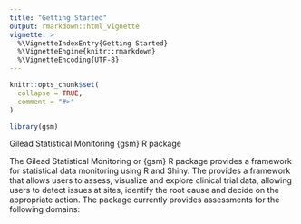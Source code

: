 ```yaml
---
title: "Getting Started"
output: rmarkdown::html_vignette
vignette: >
  %\VignetteIndexEntry{Getting Started}
  %\VignetteEngine{knitr::rmarkdown}
  %\VignetteEncoding{UTF-8}
---
```


```r
knitr::opts_chunk$set(
  collapse = TRUE,
  comment = "#>"
)
```

```r
library(gsm)
```

Gilead Statistical Monitoring {gsm} R package

The Gilead Statistical Monitoring or {gsm} R package provides a framework for statistical data monitoring using R and Shiny. The provides a framework that allows users to assess, visualize and explore clinical trial data, allowing users to detect issues at sites, identify the root cause and decide on the appropriate action. The package currently provides assessments for the following domains:
